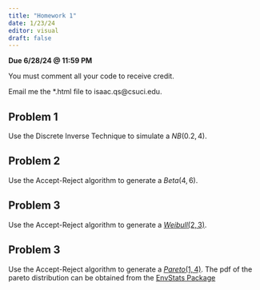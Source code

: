 ```yaml
---
title: "Homework 1"
date: 1/23/24
editor: visual
draft: false
---
```


**Due 6/28/24 \@ 11:59 PM**

You must comment all your code to receive credit.

Email me the \*.html file to isaac.qs\@csuci.edu.

## Problem 1

Use the Discrete Inverse Technique to simulate a $NB(0.2, 4)$.

## Problem 2

Use the Accept-Reject algorithm to generate a $Beta(4,6)$.

## Problem 3

Use the Accept-Reject algorithm to generate a [$Weibull(2,3)$](https://en.wikipedia.org/wiki/Weibull_distribution).

## Problem 3

Use the Accept-Reject algorithm to generate a [$Pareto(1,4)$](https://en.wikipedia.org/wiki/Pareto_distribution). The pdf of the pareto distribution can be obtained from the [EnvStats Package](https://alexkowa.github.io/EnvStats/reference/Pareto.html)

